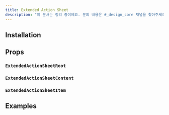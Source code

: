 ```yaml
---
title: Extended Action Sheet
description: "이 문서는 정리 중이에요. 문의 내용은 #_design_core 채널을 찾아주세요."
---
```


<ComponentExample name="extended-action-sheet-preview" />

## Installation

<Installation name="extended-action-sheet" />

## Props

### `ExtendedActionSheetRoot`

<ReactTypeTable
  path="./registry/ui/extended-action-sheet.tsx"
  name="ExtendedActionSheetRootProps"
/>

### `ExtendedActionSheetContent`

<ReactTypeTable
  path="./registry/ui/extended-action-sheet.tsx"
  name="ExtendedActionSheetContentProps"
/>

### `ExtendedActionSheetItem`

<ReactTypeTable
  path="./registry/ui/extended-action-sheet.tsx"
  name="ExtendedActionSheetItemProps"
/>

## Examples
